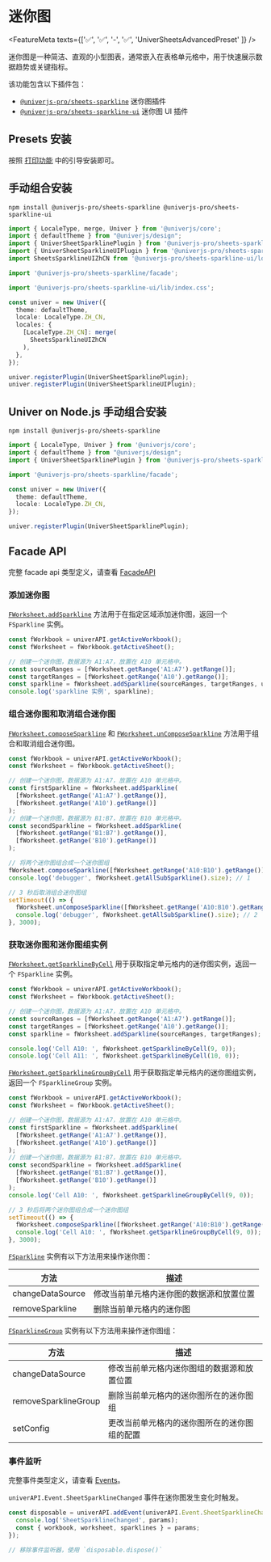 
# 迷你图 <VersionBadge version="0.5.2+" />

<FeatureMeta texts={['✅', '✅', '-', '✅', 'UniverSheetsAdvancedPreset' ]} />

迷你图是一种简洁、直观的小型图表，通常嵌入在表格单元格中，用于快速展示数据趋势或关键指标。

该功能包含以下插件包：

- [`@univerjs-pro/sheets-sparkline`](https://www.npmjs.com/package/@univerjs-pro/sheets-sparkline) 迷你图插件
- [`@univerjs-pro/sheets-sparkline-ui`](https://www.npmjs.com/package/@univerjs-pro/sheets-sparkline-ui) 迷你图 UI 插件

## Presets 安装

按照 [打印功能](/guides/sheets/features/print) 中的引导安装即可。

## 手动组合安装

```shell npm2yarn
npm install @univerjs-pro/sheets-sparkline @univerjs-pro/sheets-sparkline-ui
```

```typescript {3-5,7,9,16,21-22}
import { LocaleType, merge, Univer } from '@univerjs/core';
import { defaultTheme } from "@univerjs/design";
import { UniverSheetSparklinePlugin } from '@univerjs-pro/sheets-sparkline';
import { UniverSheetSparklineUIPlugin } from '@univerjs-pro/sheets-sparkline-ui';
import SheetsSparklineUIZhCN from '@univerjs-pro/sheets-sparkline-ui/locale/zh-CN';

import '@univerjs-pro/sheets-sparkline/facade';

import '@univerjs-pro/sheets-sparkline-ui/lib/index.css';

const univer = new Univer({
  theme: defaultTheme,
  locale: LocaleType.ZH_CN,
  locales: {
    [LocaleType.ZH_CN]: merge(
      SheetsSparklineUIZhCN
    ),
  },
});

univer.registerPlugin(UniverSheetSparklinePlugin);
univer.registerPlugin(UniverSheetSparklineUIPlugin);
```

## Univer on Node.js 手动组合安装

```shell npm2yarn
npm install @univerjs-pro/sheets-sparkline
```

```typescript {3,5,12}
import { LocaleType, Univer } from '@univerjs/core';
import { defaultTheme } from "@univerjs/design";
import { UniverSheetSparklinePlugin } from '@univerjs-pro/sheets-sparkline';

import '@univerjs-pro/sheets-sparkline/facade';

const univer = new Univer({
  theme: defaultTheme,
  locale: LocaleType.ZH_CN,
});

univer.registerPlugin(UniverSheetSparklinePlugin);
```

## Facade API

完整 facade api 类型定义，请查看 [FacadeAPI](https://reference.univer.ai/zh-CN)

### 添加迷你图

[`FWorksheet.addSparkline`](https://reference.univer.ai/zh-CN/classes/FWorksheet#addsparkline) 方法用于在指定区域添加迷你图，返回一个 `FSparkline` 实例。

```typescript
const fWorkbook = univerAPI.getActiveWorkbook();
const fWorksheet = fWorkbook.getActiveSheet();

// 创建一个迷你图，数据源为 A1:A7，放置在 A10 单元格中。
const sourceRanges = [fWorksheet.getRange('A1:A7').getRange()];
const targetRanges = [fWorksheet.getRange('A10').getRange()];
const sparkline = fWorksheet.addSparkline(sourceRanges, targetRanges, univerAPI.Enum.SparklineTypeEnum.LINE_CHART);
console.log('sparkline 实例', sparkline);
```

### 组合迷你图和取消组合迷你图

[`FWorksheet.composeSparkline`](https://reference.univer.ai/zh-CN/classes/FWorksheet#composesparkline) 和 [`FWorksheet.unComposeSparkline`](https://reference.univer.ai/zh-CN/classes/FWorksheet#uncomposesparkline) 方法用于组合和取消组合迷你图。

```typescript
const fWorkbook = univerAPI.getActiveWorkbook();
const fWorksheet = fWorkbook.getActiveSheet();

// 创建一个迷你图，数据源为 A1:A7，放置在 A10 单元格中。
const firstSparkline = fWorksheet.addSparkline(
  [fWorksheet.getRange('A1:A7').getRange()],
  [fWorksheet.getRange('A10').getRange()]
);
// 创建一个迷你图，数据源为 B1:B7，放置在 B10 单元格中。
const secondSparkline = fWorksheet.addSparkline(
  [fWorksheet.getRange('B1:B7').getRange()],
  [fWorksheet.getRange('B10').getRange()]
);

// 将两个迷你图组合成一个迷你图组
fWorksheet.composeSparkline([fWorksheet.getRange('A10:B10').getRange()]);
console.log('debugger', fWorksheet.getAllSubSparkline().size); // 1

// 3 秒后取消组合迷你图组
setTimeout(() => {
  fWorksheet.unComposeSparkline([fWorksheet.getRange('A10:B10').getRange()]);
  console.log('debugger', fWorksheet.getAllSubSparkline().size); // 2
}, 3000);
```

### 获取迷你图和迷你图组实例

[`FWorksheet.getSparklineByCell`](https://reference.univer.ai/zh-CN/classes/FWorksheet#getsparklinebycell) 用于获取指定单元格内的迷你图实例，返回一个 `FSparkline` 实例。

```typescript
const fWorkbook = univerAPI.getActiveWorkbook();
const fWorksheet = fWorkbook.getActiveSheet();

// 创建一个迷你图，数据源为 A1:A7，放置在 A10 单元格中。
const sourceRanges = [fWorksheet.getRange('A1:A7').getRange()];
const targetRanges = [fWorksheet.getRange('A10').getRange()];
const sparkline = fWorksheet.addSparkline(sourceRanges, targetRanges);

console.log('Cell A10: ', fWorksheet.getSparklineByCell(9, 0));
console.log('Cell A11: ', fWorksheet.getSparklineByCell(10, 0));
```

[`FWorksheet.getSparklineGroupByCell`](https://reference.univer.ai/zh-CN/classes/FWorksheet#getsparklinegroupbycell) 用于获取指定单元格内的迷你图组实例，返回一个 `FSparklineGroup` 实例。

```typescript
const fWorkbook = univerAPI.getActiveWorkbook();
const fWorksheet = fWorkbook.getActiveSheet();

// 创建一个迷你图，数据源为 A1:A7，放置在 A10 单元格中。
const firstSparkline = fWorksheet.addSparkline(
  [fWorksheet.getRange('A1:A7').getRange()],
  [fWorksheet.getRange('A10').getRange()]
);
// 创建一个迷你图，数据源为 B1:B7，放置在 B10 单元格中。
const secondSparkline = fWorksheet.addSparkline(
  [fWorksheet.getRange('B1:B7').getRange()],
  [fWorksheet.getRange('B10').getRange()]
);
console.log('Cell A10: ', fWorksheet.getSparklineGroupByCell(9, 0));

// 3 秒后将两个迷你图组合成一个迷你图组
setTimeout(() => {
  fWorksheet.composeSparkline([fWorksheet.getRange('A10:B10').getRange()]);
  console.log('Cell A10: ', fWorksheet.getSparklineGroupByCell(9, 0));
}, 3000);
```

[`FSparkline`](https://reference.univer.ai/zh-CN/classes/FSparkline) 实例有以下方法用来操作迷你图：

| 方法 | 描述 |
| --- | --- |
| changeDataSource | 修改当前单元格内迷你图的数据源和放置位置 |
| removeSparkline | 删除当前单元格内的迷你图 |

[`FSparklineGroup`](https://reference.univer.ai/zh-CN/classes/FSparklineGroup) 实例有以下方法用来操作迷你图组：

| 方法 | 描述 |
| --- | --- |
| changeDataSource | 修改当前单元格内迷你图组的数据源和放置位置 |
| removeSparklineGroup | 删除当前单元格内的迷你图所在的迷你图组 |
| setConfig | 更改当前单元格内的迷你图所在的迷你图组的配置 |

### 事件监听

完整事件类型定义，请查看 [Events](https://reference.univer.ai/zh-CN/classes/FEventName)。

`univerAPI.Event.SheetSparklineChanged` 事件在迷你图发生变化时触发。

```typescript
const disposable = univerAPI.addEvent(univerAPI.Event.SheetSparklineChanged, (params) => {
  console.log('SheetSparklineChanged', params);
  const { workbook, worksheet, sparklines } = params;
});

// 移除事件监听器，使用 `disposable.dispose()`
```